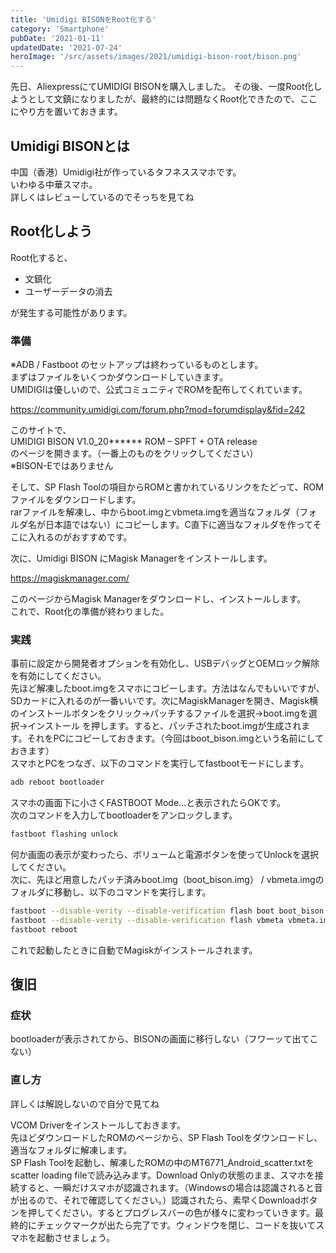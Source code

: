 ```yaml
---
title: 'Umidigi BISONをRoot化する'
category: 'Smartphone'
pubDate: '2021-01-11'
updatedDate: '2021-07-24'
heroImage: '/src/assets/images/2021/umidigi-bison-root/bison.png'
---
```


先日、AliexpressにてUMIDIGI BISONを購入しました。
その後、一度Root化しようとして文鎮になりましたが、最終的には問題なくRoot化できたので、ここにやり方を置いておきます。

## Umidigi BISONとは

中国（香港）Umidigi社が作っているタフネススマホです。  
いわゆる中華スマホ。  
詳しくはレビューしているのでそっちを見てね

<YouTube id="y34VSK3hRnM" />

## Root化しよう

Root化すると、

- 文鎮化
- ユーザーデータの消去

が発生する可能性があります。

### 準備

※ADB / Fastboot のセットアップは終わっているものとします。  
まずはファイルをいくつかダウンロードしていきます。  
UMIDIGIは優しいので、公式コミュニティでROMを配布してくれています。

https://community.umidigi.com/forum.php?mod=forumdisplay&fid=242

このサイトで、  
UMIDIGI BISON V1.0_20****** ROM – SPFT + OTA release  
のページを開きます。（一番上のものをクリックしてください）  
※BISON-Eではありません

そして、SP Flash Toolの項目からROMと書かれているリンクをたどって、ROMファイルをダウンロードします。  
rarファイルを解凍し、中からboot.imgとvbmeta.imgを適当なフォルダ（フォルダ名が日本語ではない）にコピーします。C直下に適当なフォルダを作ってそこに入れるのがおすすめです。

次に、Umidigi BISON にMagisk Managerをインストールします。

https://magiskmanager.com/

このページからMagisk Managerをダウンロードし、インストールします。  
これで、Root化の準備が終わりました。

### 実践

事前に設定から開発者オプションを有効化し、USBデバッグとOEMロック解除を有効にしてください。  
先ほど解凍したboot.imgをスマホにコピーします。方法はなんでもいいですが、SDカードに入れるのが一番いいです。次にMagiskManagerを開き、Magisk横のインストールボタンをクリック→パッチするファイルを選択→boot.imgを選択→インストール を押します。すると、パッチされたboot.imgが生成されます。それをPCにコピーしておきます。（今回はboot_bison.imgという名前にしておきます）  
スマホとPCをつなぎ、以下のコマンドを実行してfastbootモードにします。

```bash
adb reboot bootloader
```

スマホの画面下に小さくFASTBOOT Mode…と表示されたらOKです。  
次のコマンドを入力してbootloaderをアンロックします。

```bash
fastboot flashing unlock
```

何か画面の表示が変わったら、ボリュームと電源ボタンを使ってUnlockを選択してください。  
次に、先ほど用意したパッチ済みboot.img（boot_bison.img） / vbmeta.imgのフォルダに移動し、以下のコマンドを実行します。

```bash
fastboot --disable-verity --disable-verification flash boot boot_bison.img
fastboot --disable-verity --disable-verification flash vbmeta vbmeta.img
fastboot reboot
```

これで起動したときに自動でMagiskがインストールされます。

## 復旧

### 症状

bootloaderが表示されてから、BISONの画面に移行しない（フワーッて出てこない）

### 直し方

詳しくは解説しないので自分で見てね

VCOM Driverをインストールしておきます。  
先ほどダウンロードしたROMのページから、SP Flash Toolをダウンロードし、適当なフォルダに解凍します。  
SP Flash Toolを起動し、解凍したROMの中のMT6771_Android_scatter.txtをscatter loading fileで読み込みます。Download Onlyの状態のまま、スマホを接続すると、一瞬だけスマホが認識されます。（Windowsの場合は認識されると音が出るので、それで確認してください。）認識されたら、素早くDownloadボタンを押してください。するとプログレスバーの色が様々に変わっていきます。最終的にチェックマークが出たら完了です。ウィンドウを閉じ、コードを抜いてスマホを起動させましょう。

